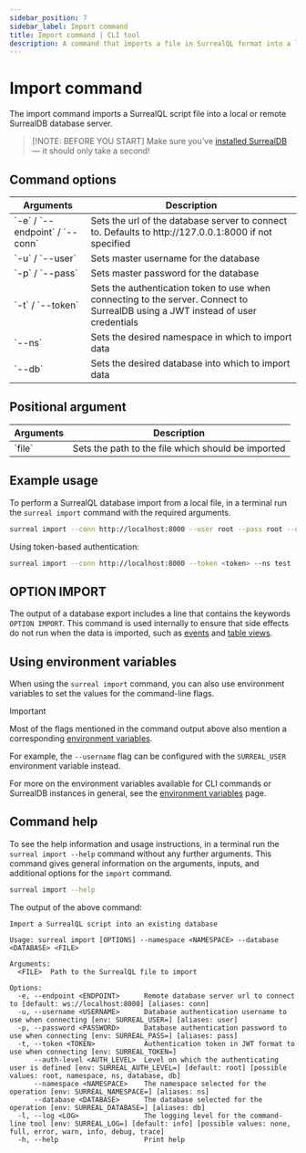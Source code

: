 ```yaml
---
sidebar_position: 7
sidebar_label: Import command
title: Import command | CLI tool
description: A command that imports a file in SurrealQL format into a local or remote SurrealDB database server.
---
```



# Import command

The import command imports a SurrealQL script file into a local or remote SurrealDB database server.

> [!NOTE: BEFORE YOU START]
> Make sure you’ve [installed SurrealDB](/docs/surrealdb/installation) — it should only take a second!

## Command options 

<table>
    <thead>
        <tr>
            <th>Arguments</th>
            <th>Description</th>
        </tr>
    </thead>  
    <tbody>
        <tr>
            <td>
                `-e` / `--endpoint` / `--conn`
               <Label label="optional" />
            </td>
            <td>
                Sets the url of the database server to connect to. Defaults to http://127.0.0.1:8000 if not specified
            </td>
        </tr>
        <tr>
            <td>
                `-u` / `--user`
                <Label label="required" />
            </td>
            <td>
                Sets master username for the database
            </td>
        </tr>
        <tr>
            <td>
                `-p` / `--pass`
                <Label label="required" />
            </td>
            <td>
                Sets master password for the database
            </td>
        </tr>
        <tr>
            <td>
                `-t` / `--token`
               <Label label="optional" />
            </td>
            <td>
                Sets the authentication token to use when connecting to the server. Connect to SurrealDB using a JWT instead of user credentials
            </td>
        </tr>
        <tr>
            <td>
                `--ns`
                <Label label="required" />
            </td>
            <td>
                Sets the desired namespace in which to import data
            </td>
        </tr>
        <tr>
            <td>
                `--db`
                <Label label="required" />
            </td>
            <td>
                Sets the desired database into which to import data
            </td>
        </tr>
    </tbody>
</table>

## Positional argument

<table>
    <thead>
        <tr>
            <th>Arguments</th>
            <th>Description</th>
        </tr>
    </thead>  
    <tbody>
        <tr>
            <td>
                `file`
                <Label label="required" />
            </td>
            <td>
            Sets the path to the file which should be imported
            </td>
        </tr>
    </tbody>
</table>

## Example usage

To perform a SurrealQL database import from a local file, in a terminal run the `surreal import` command with the required arguments.

```bash
surreal import --conn http://localhost:8000 --user root --pass root --ns test --db test downloads/surreal_deal_v1.surql
```

Using token-based authentication:

```bash 
surreal import --conn http://localhost:8000 --token <token> --ns test --db test downloads/surreal_deal_v1.surql
```

## OPTION IMPORT

The output of a database export includes a line that contains the keywords `OPTION IMPORT`. This command is used internally to ensure that side effects do not run when the data is imported, such as [events](/docs/surrealql/statements/define/event) and [table views](/docs/surrealql/statements/define/table#pre-computed-table-views).

## Using environment variables

When using the `surreal import` command, you can also use environment variables to set the values for the command-line flags. 

>[!IMPORTANT]
> Most of the flags mentioned in the command output above also mention a corresponding [environment variables](/docs/surrealdb/cli/env#command-environment-variables). 
>
> For example, the `--username` flag can be configured with the `SURREAL_USER` environment variable instead. 

For more on the environment variables available for CLI commands or SurrealDB instances in general, see the [environment variables](/docs/surrealdb/cli/env#command-environment-variables) page.

## Command help

To see the help information and usage instructions, in a terminal run the `surreal import --help` command without any further arguments. This command gives general information on the arguments, inputs, and additional options for the `import` command.

```bash
surreal import --help
```

The output of the above command:

```
Import a SurrealQL script into an existing database

Usage: surreal import [OPTIONS] --namespace <NAMESPACE> --database <DATABASE> <FILE>

Arguments:
  <FILE>  Path to the SurrealQL file to import

Options:
  -e, --endpoint <ENDPOINT>      Remote database server url to connect to [default: ws://localhost:8000] [aliases: conn]
  -u, --username <USERNAME>      Database authentication username to use when connecting [env: SURREAL_USER=] [aliases: user]
  -p, --password <PASSWORD>      Database authentication password to use when connecting [env: SURREAL_PASS=] [aliases: pass]
  -t, --token <TOKEN>            Authentication token in JWT format to use when connecting [env: SURREAL_TOKEN=]
      --auth-level <AUTH_LEVEL>  Level on which the authenticating user is defined [env: SURREAL_AUTH_LEVEL=] [default: root] [possible values: root, namespace, ns, database, db]
      --namespace <NAMESPACE>    The namespace selected for the operation [env: SURREAL_NAMESPACE=] [aliases: ns]
      --database <DATABASE>      The database selected for the operation [env: SURREAL_DATABASE=] [aliases: db]
  -l, --log <LOG>                The logging level for the command-line tool [env: SURREAL_LOG=] [default: info] [possible values: none, full, error, warn, info, debug, trace]
  -h, --help                     Print help
```

